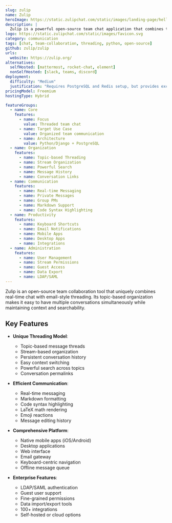 ```yaml
---
slug: zulip
name: Zulip
heroImage: https://static.zulipchat.com/static/images/landing-page/hello/generated/screen-1-dark-2x.5a30fb078bce.webp
description: |
  Zulip is a powerful open-source team chat application that combines the immediacy of real-time chat with the organization of email-style threading, designed for productive team collaboration.
logo: https://static.zulipchat.com/static/images/favicon.svg
category: communication
tags: [chat, team-collaboration, threading, python, open-source]
github: zulip/zulip
urls:
  website: https://zulip.org/
alternatives:
  selfHosted: [mattermost, rocket-chat, element]
  nonSelfHosted: [slack, teams, discord]
deployment:
  difficulty: "Medium"
  justification: "Requires PostgreSQL and Redis setup, but provides excellent documentation and installation scripts."
pricingModel: Freemium
hostingType: Hybrid

featureGroups:
  - name: Core
    features:
      - name: Focus
        value: Threaded team chat
      - name: Target Use Case
        value: Organized team communication
      - name: Architecture
        value: Python/Django + PostgreSQL
  - name: Organization
    features:
      - name: Topic-based Threading
      - name: Stream Organization
      - name: Powerful Search
      - name: Message History
      - name: Conversation Links
  - name: Communication
    features:
      - name: Real-time Messaging
      - name: Private Messages
      - name: Group PMs
      - name: Markdown Support
      - name: Code Syntax Highlighting
  - name: Productivity
    features:
      - name: Keyboard Shortcuts
      - name: Email Notifications
      - name: Mobile Apps
      - name: Desktop Apps
      - name: Integrations
  - name: Administration
    features:
      - name: User Management
      - name: Stream Permissions
      - name: Guest Access
      - name: Data Export
      - name: LDAP/SAML
---
```


Zulip is an open-source team collaboration tool that uniquely combines real-time chat with email-style threading. Its topic-based organization makes it easy to have multiple conversations simultaneously while maintaining context and searchability.

## Key Features

- **Unique Threading Model**:

  - Topic-based message threads
  - Stream-based organization
  - Persistent conversation history
  - Easy context switching
  - Powerful search across topics
  - Conversation permalinks

- **Efficient Communication**:

  - Real-time messaging
  - Markdown formatting
  - Code syntax highlighting
  - LaTeX math rendering
  - Emoji reactions
  - Message editing history

- **Comprehensive Platform**:

  - Native mobile apps (iOS/Android)
  - Desktop applications
  - Web interface
  - Email gateway
  - Keyboard-centric navigation
  - Offline message queue

- **Enterprise Features**:
  - LDAP/SAML authentication
  - Guest user support
  - Fine-grained permissions
  - Data import/export tools
  - 100+ integrations
  - Self-hosted or cloud options
